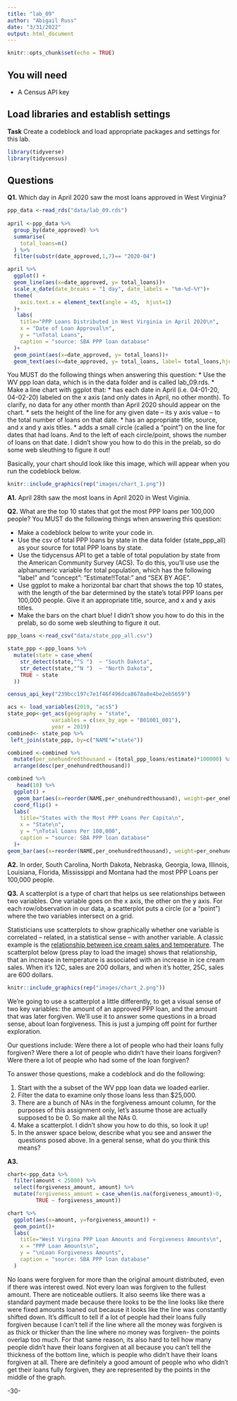 ```yaml
---
title: "lab_09"
author: "Abigail Russ"
date: "3/31/2022"
output: html_document
---
```


```r
knitr::opts_chunk$set(echo = TRUE)
```

## You will need

* A Census API key

## Load libraries and establish settings

**Task** Create a codeblock and load appropriate packages and settings for this lab.
```r
library(tidyverse)
library(tidycensus)
```

## Questions 

**Q1.** Which day in April 2020 saw the most loans approved in West Virginia? 

```r
ppp_data <-read_rds("data/lab_09.rds")
 
april <-ppp_data %>%  
  group_by(date_approved) %>%
  summarise(
    total_loans=n()
  ) %>% 
  filter(substr(date_approved,1,7)== "2020-04")

april %>% 
  ggplot() +
  geom_line(aes(x=date_approved, y= total_loans))+
  scale_x_date(date_breaks = "1 day", date_labels = "%m-%d-%Y")+
  theme(
    axis.text.x = element_text(angle = 45,  hjust=1)
  )+
   labs(
    title="PPP Loans Distributed in West Virginia in April 2020\n",
    x = "Date of Loan Approval\n",
    y = "\nTotal Loans",
    caption = "source: SBA PPP loan database"
  )+
  geom_point(aes(x=date_approved, y= total_loans))+
  geom_text(aes(x=date_approved, y= total_loans, label= total_loans,hjust=1.5))
```

You MUST do the following things when answering this question:
* Use the WV ppp loan data, which is in the data folder and is called lab_09.rds.
* Make a line chart with ggplot that:
  * has each date in April (i.e. 04-01-20, 04-02-20) labeled on the x axis (and only dates in April, no other month). To clarify, no data for any other month than April 2020 should appear on the chart. 
  * sets the height of the line for any given date -- its y axis value -- to the total number of loans on that date.
  * has an appropriate title, source, and x and y axis titles. 
  * adds a small circle (called a "point") on the line for dates that had loans. And to the left of each circle/point, shows the number of loans on that date.  I didn't show you how to do this in the prelab, so do some web sleuthing to figure it out! 

Basically, your chart should look like this image, which will appear when you run the codeblock below. 

```r
knitr::include_graphics(rep("images/chart_1.png"))
```
**A1.** April 28th saw the most loans in April 2020 in West Viginia. 

**Q2.** What are the top 10 states that got the most PPP loans per 100,000 people? You MUST do the following things when answering this question:

* Make a codeblock below to write your code in.
* Use the csv of total PPP loans by state in the data folder (state_ppp_all) as your source for total PPP loans by state.  
* Use the tidycensus API to get a table of total population by state from the American Community Survey (ACS). To do this, you'll use use the alphanumeric variable for total population, which has the following "label" and "concept": "Estimate!!Total:" and "SEX BY AGE".  
* Use ggplot to make a horizontal bar chart that shows the top 10 states, with the length of the bar determined by the state's total PPP loans per 100,000 people. Give it an appropriate title, source, and x and y axis titles. 
* Make the bars on the chart blue! I didn't show you how to do this in the prelab, so do some web sleuthing to figure it out.  

```r
ppp_loans <-read_csv("data/state_ppp_all.csv")

state_ppp <-ppp_loans %>% 
  mutate(state = case_when(
    str_detect(state,"^S ")  ~ "South Dakota",
    str_detect(state,"^N ")  ~ "North Dakota",
    TRUE ~ state
  ))
```
```r
census_api_key("239bcc197c7e1f46f496dca8678a8e4be2eb5659")
```
``` r
acs <- load_variables(2019, "acs5")
state_pop<-get_acs(geography = "state",
              variables = c(sex_by_age = "B01001_001"),
              year = 2019)
combined<- state_pop %>% 
 left_join(state_ppp, by=c("NAME"="state"))

combined <-combined %>% 
  mutate(per_onehundredthousand = (total_ppp_loans/estimate)*100000) %>% 
  arrange(desc(per_onehundredthousand))
```
``` r
combined %>% 
   head(10) %>% 
  ggplot() +
   geom_bar(aes(x=reorder(NAME,per_onehundredthousand), weight=per_onehundredthousand)) +
  coord_flip() +
  labs(
    title="States with the Most PPP Loans Per Capita\n",
    x = "State\n",
    y = "\nTotal Loans Per 100,000",
    caption = "source: SBA PPP loan database"
  )+
geom_bar(aes(x=reorder(NAME,per_onehundredthousand), weight=per_onehundredthousand),fill="lightblue")
```

**A2.** In order, South Carolina, North Dakota, Nebraska, Georgia, Iowa, Illinois, Louisiana, Florida, Mississippi and Montana had the most PPP Loans per 100,000 people.

**Q3.**  A scatterplot is a type of chart that helps us see relationships between two variables. One variable goes on the x axis, the other on the y axis.  For each row/observation in our data, a scatterplot puts a circle (or a "point") where the two variables intersect on a grid. 

Statisticians use scatterplots to show graphically whether one variable is correlated -- related, in a statistical sense -- with another variable.  A classic example is the [relationship between ice cream sales and temperature](https://www.mathsisfun.com/data/scatter-xy-plots.html).  The scatterplot below (press play to load the image) shows that relationship, that an increase in temperature is associated with an increase in ice cream sales. When it's 12C, sales are 200 dollars, and when it's hotter, 25C, sales are 600 dollars.

```r
knitr::include_graphics(rep("images/chart_2.png"))
```

We're going to use a scatterplot a little differently, to get a visual sense of two key variables: the amount of an approved PPP loan, and the amount that was later forgiven. We'll use it to answer some questions in a broad sense, about loan forgiveness.  This is just a jumping off point for further exploration. 

Our questions include: Were there a lot of people who had their loans fully forgiven?  Were there a lot of people who didn't have their loans forgiven? Were there a lot of people who had some of the loan forgiven? 

To answer those questions, make a codeblock and do the following:

1. Start with the a subset of the WV ppp loan data we loaded earlier.
2. Filter the data to examine only those loans less than $25,000.
3. There are a bunch of NAs in the forgiveness amount column, for the purposes of this assignment only, let's assume those are actually supposed to be 0. So make all the NAs 0. 
4. Make a scatterplot. I didn't show you how to do this, so look it up! 
5. In the answer space below, describe what you see and answer the questions posed above.  In a general sense, what do you think this means?  

**A3.**  

```r
chart<-ppp_data %>% 
  filter(amount < 25000) %>% 
  select(forgiveness_amount, amount) %>% 
  mutate(forgiveness_amount = case_when(is.na(forgiveness_amount)~0,
         TRUE ~ forgiveness_amount))

chart %>% 
  ggplot(aes(x=amount, y=forgiveness_amount)) +
  geom_point()+
  labs(
    title="West Virgina PPP Loan Amounts and Forgiveness Amounts\n",
    x = "PPP Loan Amounts\n",
    y = "\nLoan Forgiveness Amounts",
    caption = "source: SBA PPP loan database"
  )

```
No loans were forgiven for more than the original amount distributed, even if there was interest owed. Not every loan was forgiven to the fullest amount. There are noticeable outliers. It also seems like there was a standard payment made because there looks to be the line looks like there were fixed amounts loaned out because it looks like the line was constantly shifted down. It's difficult to tell if a lot of people had their loans fully forgiven because I can't tell if the line where all the money was forgiven is as thick or thicker than the line where no money was forgiven- the points overlap too much. For that same reason, its also hard to tell how many people didn't have their loans forgiven at all because you can't tell the thickness of the bottom line, which is people who didn't have their loans forgiven at all. There are definitely a good amount of people who who didn't get their loans fully forgiven, they are represented by the points in the middle of the graph.

-30-
